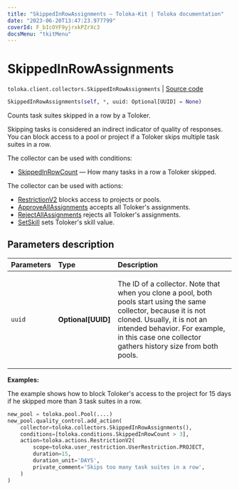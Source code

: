 ```yaml
---
title: "SkippedInRowAssignments — Toloka-Kit | Toloka documentation"
date: "2023-06-20T13:47:23.977799"
coverId: F_bIcOYF9yjrxkPZrXc3
docsMenu: "tkitMenu"
---
```


# SkippedInRowAssignments

`toloka.client.collectors.SkippedInRowAssignments` | [Source code](https://github.com/Toloka/toloka-kit/blob/v1.2.0/src/client/collectors.py#L452)

```python
SkippedInRowAssignments(self, *, uuid: Optional[UUID] = None)
```

Counts task suites skipped in a row by a Toloker.

Skipping tasks is considered an indirect indicator of quality of responses. You can block access to a pool or project if a Toloker skips multiple task suites in a row.

The collector can be used with conditions:
* [SkippedInRowCount](/docs/toloka-kit/reference/toloka.client.conditions.SkippedInRowCount) — How many tasks in a row a Toloker skipped.

The collector can be used with actions:
* [RestrictionV2](/docs/toloka-kit/reference/toloka.client.actions.RestrictionV2) blocks access to projects or pools.
* [ApproveAllAssignments](/docs/toloka-kit/reference/toloka.client.actions.ApproveAllAssignments) accepts all Toloker's assignments.
* [RejectAllAssignments](/docs/toloka-kit/reference/toloka.client.actions.RejectAllAssignments) rejects all Toloker's assignments.
* [SetSkill](/docs/toloka-kit/reference/toloka.client.actions.SetSkill) sets Toloker's skill value.

## Parameters description

| Parameters | Type | Description |
| :----------| :----| :-----------|
`uuid`|**Optional\[UUID\]**|<p>The ID of a collector. Note that when you clone a pool, both pools start using the same collector, because it is not cloned. Usually, it is not an intended behavior. For example, in this case one collector gathers history size from both pools.</p>

**Examples:**

The example shows how to block Toloker's access to the project for 15 days if he skipped more than 3 task suites in a row.

```python
new_pool = toloka.pool.Pool(....)
new_pool.quality_control.add_action(
    collector=toloka.collectors.SkippedInRowAssignments(),
    conditions=[toloka.conditions.SkippedInRowCount > 3],
    action=toloka.actions.RestrictionV2(
        scope=toloka.user_restriction.UserRestriction.PROJECT,
        duration=15,
        duration_unit='DAYS',
        private_comment='Skips too many task suites in a row',
    )
)
```